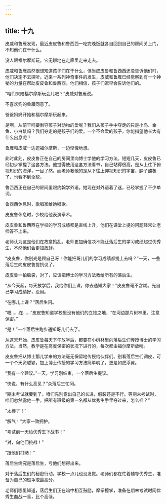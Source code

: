 ```yaml
---
---
---
```

title: 十九
---




皮威和鲁雁发现，最近皮皮鲁和鲁西西一吃完晚饭就各自回到自己的房间关上门，不知他们在干什么。

没人跟福尔摩斯玩，它无聊地在走廊里走来走去。

皮威和鲁雁虽然很想知道孩子们在干什么，但当皮皮鲁和鲁西西还没告诉他们时，他们决定不去探听。近来一系列神奇事件的发生，皮威和鲁雁已经觉察到有一个神秘的力量在帮助皮皮鲁和鲁西西。他们相信，孩子们迟早会告诉他们的。

“咱们来陪福尔摩斯玩会儿吧？”皮威对鲁雁说。

不喜欢狗的鲁雁同意了。

爸爸妈妈开始和福尔摩斯玩起来。

是啊，从前干吗要剥夺孩子对动物的爱呢？我们从孩子手中夺走的只是小鸟、金鱼、小白鼠吗？我们夺走的是孩子们的爱。一个不会爱的孩子，你能指望他长大有什么出息呢？

鲁雁和皮威一边逗福尔摩斯，一边惭愧地想。

此时此刻，皮皮鲁正在自己的房间里向博士学他的学习方法。短短几天，皮皮鲁已经初步掌握了这套方法。他觉得使用这套方法看书，自己站得很高，是从上往下俯视知识的海洋，一目了然。而老师教他的是从下往上仰视知识的宇宙，脖子酸极了，也看不到全貌。

鲁西西正在自己的房间里跟约翰学外语。她现在对外语着了迷，已经掌握了不少单词。

鲁西西休息时，歌唱家给她唱歌。

皮皮鲁休息时，少校给他表演拳术。





皮皮鲁和鲁西西在学校的学习成绩都是直线上升，他们在课堂上提的问题经常让老师答不上来。

老师认为这是他们在故意捣乱。老师更加确信决不能让落后生的学习成绩超过优秀生，不然他们会更加放肆。

“皮皮鲁，你别光是顾自己呀！你能把哥儿们的学习成绩都提上去吗？”一天，一些落后生向皮皮鲁提抗议了。

皮皮鲁一拍脑袋，对了，应该把博士的学习方法教给所有的落后生。

“从今天起，每天放学后，我给你们上课，你去通知大家！”皮皮鲁毫不含糊。光自己学习成绩好，没用。

“在哪儿上课？”落后生问。

“嗯……在……”皮皮鲁知道学校里没有他们的立锥之地，“在河边那片树林里。注意保密。”

“是！”一个落后生跑步通知哥儿们去了。

从这天开始，皮皮鲁每天下午放学后，都要在小树林里向落后生们传授博士的学习方法。当然，教学是在高度保密的状况下进行的，每次都由福尔摩斯放哨。

皮皮鲁把从博士那儿学来的方法毫无保留地传授给伙伴们。别看落后生们调皮，可一个个天资聪颖，加上博士传授的学习方法简单明了，更是如虎添翼。

“我有一个建议。”一天，学习刚结束，一个落后生提议。

“快说，有什么高见？”众落后生忙问。

“期末考试就要到了。咱们先别露出自己的长进，假装还是不行。等期末考试时，咱们忽然露他一手，把所有班级的第一名都从优秀生手里夺过来，怎么样？”

“太棒了！”

“解气！”大家一致拥护。

“考试前一天给优秀生下战书！”

“对，向他们挑战！”

“跟他们打赌！”

落后生终究是落后生，亏他们想得出来。

对于落后生们的秘密行动，学校一点儿也没发觉。老师们都在忙着辅导优秀生，准备为自己的班争取最高分。

老师们哪里知道，落后生们正在暗中相互鼓励，摩拳擦掌，准备在期末考试时同优秀生血战一番，比个高低。